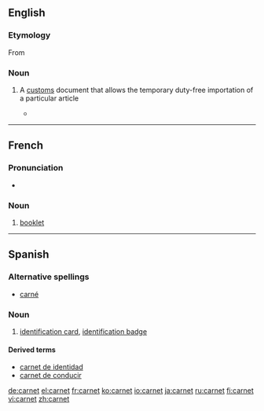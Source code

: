 ==English==

===Etymology===

From {{etyl|fr}} {{term|lang=fr|carnet}}

===Noun===
{{en-noun}}

# {{legal}} A [[customs]] document that allows the temporary duty-free importation of a particular article
#*{{quote-book|2003|Jim Hudgens et al.|The Rough Guide to West Africa|url=http://books.google.com/books?id=2icviOKxDNIC|isbn=1843531186|page=20
|passage=If you plan to sell your car, of course, a '''carnet''' is the last thing you need: if the vehicle isn't correctly stamped in and out of each country you'll lose your deposit.}}

----

==French==

===Pronunciation===
* {{audio|Fr-carnet.ogg|Audio}}

===Noun===
{{infl|fr|noun}} {{m}}

# [[booklet]]

----

==Spanish==

===Alternative spellings===
* [[carné]]

===Noun===
{{es-noun-m|pl=carnets}}

# [[identification card]], [[identification badge]]

====Derived terms====
* [[carnet de identidad]]
* [[carnet de conducir]]

[[de:carnet]]
[[el:carnet]]
[[fr:carnet]]
[[ko:carnet]]
[[io:carnet]]
[[ja:carnet]]
[[ru:carnet]]
[[fi:carnet]]
[[vi:carnet]]
[[zh:carnet]]